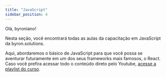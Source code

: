 ```yaml
---
title: "JavaScript"
sidebar_position: 4
---
```


Olá, byroniano!

Nesta seção, você encontrará todas as aulas da capacitação em JavaScript da byron.solutions.

Aqui, abordaremos o básico de JavaScript para que você possa se aventurar futuramente em um dos seus frameworks mais famosos, o React. Caso você prefira acessar todo o conteúdo direto pelo Youtube, [acesse a playlist do curso](https://www.youtube.com/playlist?list=PLc77ERAwzB_0-C3oGJm0y-HPBf2dWS7UL).
